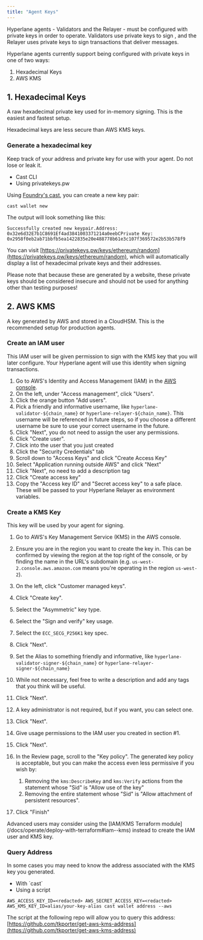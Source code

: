 ```yaml
---
title: "Agent Keys"
---
```


Hyperlane agents - Validators and the Relayer - must be configured with private keys in order to operate. Validators use private keys to sign , and the Relayer uses private keys to sign transactions that deliver messages.

Hyperlane agents currently support being configured with private keys in one of two ways:

1. Hexadecimal Keys
2. AWS KMS

## 1. Hexadecimal Keys

A raw hexadecimal private key used for in-memory signing. This is the easiest and fastest setup.

<Warning>Hexadecimal keys are less secure than AWS KMS keys.</Warning>

### Generate a hexadecimal key[​](#generate-a-hexadecimal-key "Direct link to Generate a hexadecimal key")

Keep track of your address and private key for use with your agent. Do not lose or leak it.

- Cast CLI
- Using privatekeys.pw

Using [Foundry's cast](https://book.getfoundry.sh/cast/), you can create a new key pair:

```
cast wallet new
```

The output will look something like this:

```
Successfully created new keypair.Address: 0x32e6d32E7b1C8691Ef4ad3841003371214a0eebCPrivate Key: 0x2958f0eb2ab71bbfb5ea1422835e20e488778b61e3c107f369572e2b53b578f9
```

You can visit [https://privatekeys.pw/keys/ethereum/random](https://privatekeys.pw/keys/ethereum/random), which will automatically display a list of hexadecimal private keys and their addresses.

<Warning>
  Please note that because these are generated by a website, these private keys
  should be considered insecure and should not be used for anything other than
  testing purposes!
</Warning>

## 2. AWS KMS

A key generated by AWS and stored in a CloudHSM. This is the recommended setup for production agents.

### Create an IAM user

This IAM user will be given permission to sign with the KMS key that you will later configure. Your Hyperlane agent will use this identity when signing transactions.

1. Go to AWS's Identity and Access Management (IAM) in the [AWS console](https://us-east-1.console.aws.amazon.com/iamv2/home).
2. On the left, under "Access management", click "Users".
3. Click the orange button "Add users".
4. Pick a friendly and informative username, like `hyperlane-validator-${chain_name}` or `hyperlane-relayer-${chain_name}`. This username will be referenced in future steps, so if you choose a different username be sure to use your correct username in the future.
5. Click "Next", you do not need to assign the user any permissions.
6. Click "Create user".
7. Click into the user that you just created
8. Click the "Security Credentials" tab
9. Scroll down to "Access Keys" and click "Create Access Key"
10. Select "Application running outside AWS" and click "Next"
11. Click "Next", no need to add a description tag
12. Click "Create access key"
13. Copy the "Access key ID" and "Secret access key" to a safe place. These will be passed to your Hyperlane Relayer as environment variables.

### Create a KMS Key

This key will be used by your agent for signing.

1. Go to AWS's Key Management Service (KMS) in the AWS console.

2. Ensure you are in the region you want to create the key in. This can be confirmed by viewing the region at the top right of the console, or by finding the name in the URL's subdomain (e.g. `us-west-2.console.aws.amazon.com` means you're operating in the region `us-west-2`).

3. On the left, click "Customer managed keys".

4. Click "Create key".

5. Select the "Asymmetric" key type.

6. Select the "Sign and verify" key usage.

7. Select the `ECC_SECG_P256K1` key spec.

8. Click "Next".

9. Set the Alias to something friendly and informative, like `hyperlane-validator-signer-${chain_name}` or `hyperlane-relayer-signer-${chain_name}`

10. While not necessary, feel free to write a description and add any tags that you think will be useful.

11. Click "Next".

12. A key administrator is not required, but if you want, you can select one.

13. Click "Next".

14. Give usage permissions to the IAM user you created in section #1.

15. Click "Next".

16. In the Review page, scroll to the "Key policy". The generated key policy is acceptable, but you can make the access even less permissive if you wish by:

    1. Removing the `kms:DescribeKey` and `kms:Verify` actions from the statement whose "Sid" is "Allow use of the key"
    2. Removing the entire statement whose "Sid" is "Allow attachment of persistent resources".

17. Click "Finish"

<Check>
  Advanced users may consider using the [IAM/KMS Terraform
  module](/docs/operate/deploy-with-terraform#iam--kms) instead to create the
  IAM user and KMS key.
</Check>

### Query Address

In some cases you may need to know the address associated with the KMS key you generated.

- With \`cast\`
- Using a script

```
AWS_ACCESS_KEY_ID=<redacted> AWS_SECRET_ACCESS_KEY=<redacted> AWS_KMS_KEY_ID=alias/your-key-alias cast wallet address --aws
```

The script at the following repo will allow you to query this address: [https://github.com/tkporter/get-aws-kms-address](https://github.com/tkporter/get-aws-kms-address)
